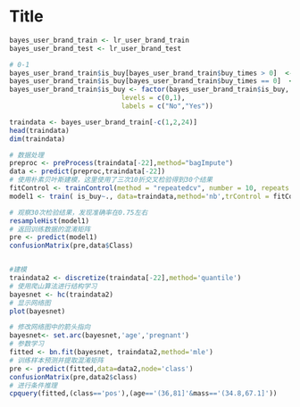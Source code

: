 Title
========================================================



```r

bayes_user_brand_train <- lr_user_brand_train
bayes_user_brand_test <- lr_user_brand_test

# 0-1
bayes_user_brand_train$is_buy[bayes_user_brand_train$buy_times > 0]  <- 1
bayes_user_brand_train$is_buy[bayes_user_brand_train$buy_times == 0]  <- 0
bayes_user_brand_train$is_buy <- factor(bayes_user_brand_train$is_buy,
                            levels = c(0,1),
                            labels = c("No","Yes"))

traindata <- bayes_user_brand_train[-c(1,2,24)]
head(traindata)
dim(traindata)

# 数据处理
preproc <- preProcess(traindata[-22],method="bagImpute")
data <- predict(preproc,traindata[-22])
# 使用朴素贝叶斯建模，这里使用了三次10折交叉检验得到30个结果
fitControl <- trainControl(method = "repeatedcv", number = 10, repeats = 3,returnResamp = "all")
model1 <- train( is_buy~., data=traindata,method='nb',trControl = fitControl,tuneGrid = data.frame(.fL=1,.usekernel=F))

# 观察30次检验结果，发现准确率在0.75左右
resampleHist(model1)
# 返回训练数据的混淆矩阵
pre <- predict(model1)
confusionMatrix(pre,data$Class)


#建模
traindata2 <- discretize(traindata[-22],method='quantile')
# 使用爬山算法进行结构学习
bayesnet <- hc(traindata2)
# 显示网络图
plot(bayesnet)

# 修改网络图中的箭头指向
bayesnet<- set.arc(bayesnet,'age','pregnant')
# 参数学习
fitted <- bn.fit(bayesnet, traindata2,method='mle')
# 训练样本预测并提取混淆矩阵
pre <- predict(fitted,data=data2,node='class')
confusionMatrix(pre,data2$class)
# 进行条件推理
cpquery(fitted,(class=='pos'),(age=='(36,81]'&mass=='(34.8,67.1]'))


```


